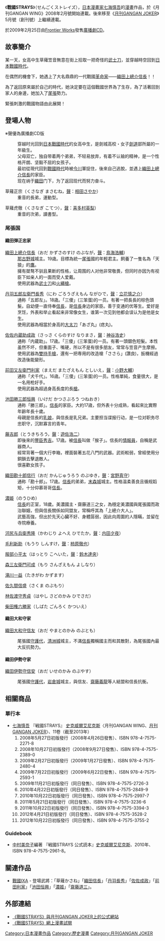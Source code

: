 {{Unreferenced|time=2022-01-23T05:41:20+00:00}}
{{Infobox animanga/Headerofja
|title= 戰國STRAYS
|image= 
|size= 230px
|caption= 
|japanese= 戦國ストレイズ
|english= Sengoku Strays
|kana= せんごくストレイズ
|romaji= Sengoku Strays
|genre= [[歷史漫畫|歷史漫畫]]、[[穿越|時間旅行]]、[[少年漫畫|少年漫畫]]、[[戰國時代_(日本)|戰國時代]]
}}
{{Infobox animanga/Manga
|作者= [[七海慎吾|七海慎吾]]
|出版社= {{flagicon|Japan}} [[史克威爾艾尼克斯|史克威爾艾尼克斯]]<br />{{flagicon|Hong Kong}} [[天下出版|天下出版]]<br />{{flagicon|Taiwan}} [[青文出版社|青文出版社]]
|連載雜誌= 月刊GANGAN WING、[[月刊GANGAN_JOKER|月刊GANGAN JOKER]]
|開始= 2007年12月26日
|結束= 2014年10月22日
|冊數= 全15卷
|話数= 50話（直至11卷）
}}
{{Infobox animanga/RadioDrama
|原作= [[七海慎吾|七海慎吾]]
|媒體= 
|標題= 
|製作= 
|腳本= 
|演出= 
|廣播電台= 
|節目名稱= 
|書籍= 
|出版商= [[Frontier_Works|Frontier Works]]
|代理商= [[Frontier_Works|Frontier Works]]
|label= 
|發售日= 2009年2月25日
|開始= 
|結束= 
|售價= 3150日圓(含稅)
|銷售數量= 
|收聽率= 
|收錄時間= 
|話數= 
|枚數= 
|其他= 
}}
{{Infobox animanga/Footerofja}}
《'''戰國STRAYS'''》（せんごくストレイズ），[[日本漫畫家|日本漫畫家]][[七海慎吾|七海慎吾]]的[[漫畫|漫畫]]作品，於《月刊GANGAN WING》2008年2月號開始連載。後來移至《[[月刊GANGAN_JOKER|月刊GANGAN JOKER]]》5月號（創刊號）上繼續連載。

於2009年2月25日由[[Frontier_Works|Frontier Works]]發售[[廣播劇|廣播劇]]CD。

==故事簡介==
某一天，女高中生草薙笠音無意在街上拾取一把奇怪的[[武士刀|武士刀]]，並穿越時空回到[[日本|日本]][[戰國時代_(日本)|戰國時代]]。

在偶然的機會下，她遇上了大名鼎鼎的一代戰國[[革命家|革命家]]——[[織田信長|織田上總介信長]]！！

為了返回原來屬於自己的時代，她決定要在這個戰國世界為了生存，為了活著回到家人的身邊，她加入了[[尾張|尾張]]勢力。

緊張刺激的戰國物語由此展開！

==登場人物==
※聲優為廣播劇CD版
; {{nihongo|草薙笠音(港)／草薙重音(台)|草薙かさね（くさなぎ かさね）|[[聲優|聲]]：[[齋藤千和|齋藤千和]]}}
:穿越时光回到[[日本|日本]][[戰國時代_(日本)|戰國時代]]的女高中生，是劍城高校・女子[[劍道|劍道]]部所屬的一年級生。
:父母双亡，独自带着两个弟弟，不轻易放弃，有着不认输的精神，是一个性格开朗、坚毅不屈的女孩子。
:最初從現代回到[[戰國時代_(日本)|戰國時代]]時被[[今川|今川]]軍捉住，後來自己逃脫，並遇上[[織田信長|織田上總介信長]]的家臣。
:现在纳于[[織田信長|織田]]门下，为了返回现代而努力奋斗。

;草薙正宗（くさなぎ まさむね，[[聲優|聲]]：[[相田さやか|相田さやか]]）
:重音的長弟，運動型。

;草薙虎徹（くさなぎ こてつ），[[聲優|聲]]：[[喜多村英梨|喜多村英梨]]）
:重音的次弟，讀書型。

===尾張国===

==== 織田弾正忠家 ====

;[[織田信長|織田上總介信長]]（おだ かずさのすけ のぶなが，[[聲優|聲]]：[[鳥海浩輔|鳥海浩輔]]）
:[[那古野城|那古野城]]城主。19歳。目標為統一[[尾張|尾張]]國的年輕君主。飼養了一隻名為「天狼」的[[鷹|鷹]]。
:擁有桀骜不驯且果断的性格，让周围的人对他非常敬畏，但同时亦因为有视臣下如亲人的一面而受人爱戴。
:使用武器為[[武士刀|武士刀]]和[[火繩槍|火繩槍]]。

;[[丹羽長秀|丹羽五郎左衛門長秀]]（にわ ごろうざえもん ながひで，[[聲優|聲]]：[[立花慎之介|立花慎之介]]）
:通称「五郎左」。18歳。「三傻」(三笨蛋)的一员。有著一把長長的棕色頭髮。自幼便一直侍奉[[織田信長|信長]]，是[[織田信長|信長]]身边的家臣。善于变通的优等生。爱好是烹饪，外表和举止看起来非常像女生，谁第一次见到他都会误认为是他是女生。
:使用武器為相當於身高的[[大太刀|大太刀]]「あざ丸」(痣丸)。

;[[佐佐成政|佐佐内蔵助成政]]（さっさ くらのすけ なりまさ，[[聲優|聲]]：[[神谷浩史|神谷浩史]]）
:通称「内蔵助」。17歳。「三傻」(三笨蛋)的一员。有著一頭銀色短髮。本性虽然不坏，但重面子、嘴硬，所以不是有很多朋友，常常与笠音产生摩擦。
:使用武器為[[雙持|雙持]][[手槍|手槍]]，還有一把専用的改造槍「ささら」(讚良)，扳機經過改造後能變形。

;[[前田利家|前田又左衛門利家]]（まえだ またざえもん としいえ，[[聲優|聲]]：[[小野大輔|小野大輔]]）
:通称「犬千代」。16歳。「三傻」(三笨蛋)的一员。性格單純，食量很大，是一名用枪好手。
:使用武器為超過身高長度的長[[槍|槍]]。

;[[池田恒興|池田勝三郎恒興]]（いけだ かつさぶろう つねおき）
:通称「勝三郎」。[[織田信長|信長]]的家臣。大約17歳，但外表十分成熟，看起來比實際年齡年長十歲。
:母親是信長的[[乳娘|乳娘]]，與信長是乳兄弟。主要担当谍报行动，是一位对职务尽忠职守，沉默寡言的青年。

;[[豐臣秀吉|藤吉郎]]（とうきちろう，[[聲優|聲]]：[[遊佐浩二|遊佐浩二]]）
:即後來的[[豐臣秀吉|豐臣秀吉]]。17歳。被[[織田信長|信長]]叫做「猴子」。信長的[[情報員|情報員]]，自稱是武器商人。
:經常背著一個大行李箱，裡面裝著五花八門的武器。武術較弱，曾經使用分銅鎖去擊退敵人。
:很喜歡女孩子。

;[[織田信行|織田勘十郎信行]]（おだ かんじゅうろう のぶゆき，[[聲優|聲]]：[[宮野真守|宮野真守]]）
:通称「勘十郎」。17歳。[[織田信長|信長]]的弟弟，[[末森城|末森城]]城主。性格温柔善良且循规蹈矩，十分仰慕哥哥[[織田信長|信長]]。

;[[:濃姬|濃姫]]（のうひめ）
:[[織田信長|信長]]的正室，18歲。美濃國主・齋藤道三之女，為穩定美濃國與尾張國而政治聯姻，但與信長關係如同盟友，常稱呼其為「上總介大人」。
:武藝高強，但出於先天心臟不好、身體孱弱，因此向周圍的人隱瞞，並留在寺院療養。

;[[河尻秀隆|河尻与兵衛秀隆]]（かわじり よへえ ひでたか，[[聲優|聲]]：[[内田夕夜|内田夕夜]]）

;[[毛利良勝|毛利新助]]（もうり しんすけ，[[聲優|聲]]：[[柿原徹也|柿原徹也]]）

;[[服部一忠|服部小平太]]（はっとり こへいた，[[聲優|聲]]：[[鈴木達央|鈴木達央]]）

;[[森可成|森三左衛門可成]]（もり さんざえもん よしなり）

;[[瀧川一益|滝川一益]]（たきがわ かずます）

;[[佐久間信盛|佐久間信盛]]（さくま のぶもり）

;[[林秀貞|林佐渡守秀貞]]（はやし さどのかみ ひでさだ）

;[[柴田勝家|柴田権六勝家]]（しばた ごんろく かついえ）

==== 織田大和守家 ====

[[織田信友|織田大和守信友]]（おだ やまとのかみ のぶとも）
:尾張國[[守護代|守護代]]，[[清洲城|清洲城]]城主，不滿[[織田信長|信長]]獨稱國主而和其敵對，為尾張國內最大反抗勢力。

==== 織田伊勢守家 ====

[[織田信安|織田伊勢守信安]]（おだ いせのかみ のぶやす）
:尾張國[[守護代|守護代]]，[[岩倉城|岩倉城]]城主，與信友、[[齋藤義龍|齋藤義龍]]等人結盟和信長抗衡。

==相關商品==
===單行本===
* [[七海慎吾|七海慎吾]] 『戦國STRAYS』 [[史克威爾艾尼克斯|史克威爾艾尼克斯]]〈月刊GANGAN WING、[[月刊GANGAN_JOKER|月刊GANGAN JOKER]]〉、11卷（截至2013年）
*# 2008年5月27日初版發行（2008年4月26日發售）、ISBN 978-4-7575-2271-8
*# 2008年10月27日初版發行（2008年9月27日發售）、ISBN 978-4-7575-2389-0
*# 2009年2月27日初版發行（2009年1月27日發售）、ISBN 978-4-7575-2480-4
*# 2009年7月22日初版發行（2009年6月22日發售）、ISBN 978-4-7575-2593-1
*# 2009年11月21日初版發行（同日發售）、ISBN 978-4-7575-2726-3
*# 2010年4月22日初版發行（同日發售）、ISBN 978-4-7575-2849-9
*# 2010年10月22日初版發行（同日發售）、ISBN 978-4-7575-2997-7
*# 2011年5月21日初版發行（同日發售）、ISBN 978-4-7575-3236-6
*# 2011年10月22日初版發行（同日發售）、ISBN 978-4-7575-3394-3
*# 2012年4月21日初版發行（同日發售）、ISBN 978-4-7575-3528-2
*# 2012年10月22日初版發行（同日發售）、ISBN 978-4-7575-3755-2

===Guidebook===
* [[中村美奈子|中村美奈子]]編著 『戦國STRAYS 公式読本』[[史克威爾艾尼克斯|史克威爾艾尼克斯]]、2010年、ISBN 978-4-7575-2961-8。

==關連作品==
* [[戰國IXA|戰國IXA]] - 登場武將：「草薙かさね」「[[織田信長|織田信長]]」「[[丹羽長秀|丹羽長秀]]」「[[佐佐成政|佐佐成政]]」「[[前田利家|前田利家]]」「[[池田恒興|池田恒興]]」「[[濃姬|濃姬]]」「[[齋藤道三|齋藤道三]]」。

==外部連結==
* [http://www.square-enix.com/jp/magazine/joker/series/sutoreizu/index.html 《戰國STRAYS》與月刊GANGAN JOKER上的公式網站] {{Wayback|url=http://www.square-enix.com/jp/magazine/joker/series/sutoreizu/index.html |date=20120103121509 }}
* [https://web.archive.org/web/20110808194446/http://www.square-enix.com/jp/magazine/ganganonline/comic/strays/ 《戰國STRAYS》網上漫畫試閱]

{{DEFAULTSORT:Sengoku Strays}}

[[Category:日本漫畫作品|Category:日本漫畫作品]]
[[Category:歷史漫畫|Category:歷史漫畫]]
[[Category:月刊GANGAN_JOKER|Category:月刊GANGAN JOKER]]